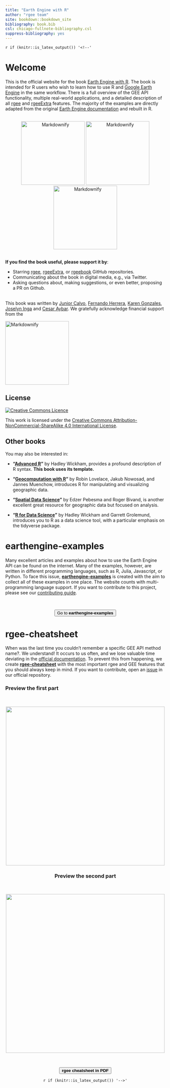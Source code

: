 ```yaml
---
title: "Earth Engine with R"
author: "rgee team"
site: bookdown::bookdown_site
bibliography: book.bib
csl: chicago-fullnote-bibliography.csl
suppress-bibliography: yes
---
```


`r if (knitr::is_latex_output()) '<!--'` 



# Welcome {-}

This is the official website for the book [Earth Engine with R](https://rgeebook.netlify.app/). The book is 
intended for R users who wish to learn how to use R and [Google Earth Engine](https://earthengine.google.com/) in the same workflow. There is a full overview of the GEE API functionality, multiple real-world applications, and a detailed description 
of all [rgee](https://github.com/r-spatial/rgee) and [rgeeExtra](https://github.com/r-earthengine/rgeeExtra/) features. The majority
of the examples are directly adapted from the original  [Earth Engine documentation](https://developers.google.com/earth-engine/guides) and rebuilt in R.

<center>
<br>
  <a href="https://github.com/r-spatial/rgee/"><img src="https://user-images.githubusercontent.com/16768318/118376965-5f7dca80-b5cb-11eb-9a82-47876680a3e6.png" alt="Markdownify" width="200"></a>
  <a href="https://github.com/r-earthengine/rgeeExtra/"><img src="https://user-images.githubusercontent.com/16768318/118376968-63a9e800-b5cb-11eb-83e7-3f36299e17cb.png" alt="Markdownify" width="200"></a>
  <a href="https://github.com/r-earthengine/rgeebook/"><img src="https://user-images.githubusercontent.com/16768318/118376966-60aef780-b5cb-11eb-8df2-ca70dcfe04c5.png" alt="Markdownify" width="200"></a>
<br>
</center>

<br>
**If you find the book useful, please support it by**:

- Starring [rgee](https://github.com/r-spatial/rgee), [rgeeExtra](https://github.com/r-earthengine/rgeeExtra), or [rgeebook](https://github.com/r-earthengine/rgeebook) GitHub repositories.
- Communicating about the book in digital media, e.g., via Twitter.
- Asking questions about, making suggestions, or even better, proposing a PR on Github.

<br>
This book was written by [Junior Calvo](https://github.com/junior0428), [Fernando Herrera](https://github.com/ferherreraq), [Karen Gonzales](https://github.com/andrea29-star),  [Joselyn Inga](https://github.com/joandrea) and [Cesar Aybar](https://github.com/csaybar). We gratefully acknowledge financial support from the 

<a href="https://www.r-consortium.org/">
<img src="https://www.r-consortium.org/wp-content/uploads/sites/13/2016/09/RConsortium_Horizontal_Pantone.png" alt="Markdownify" width="200">
</a>
  

## License {-}

<a rel="license" href="http://creativecommons.org/licenses/by-nc-sa/4.0/"><img alt="Creative Commons Licence" style="border-width:0" src="https://i.creativecommons.org/l/by-nc-sa/4.0/88x31.png" /></a>

This work is licensed under the <a rel="license" href="http://creativecommons.org/licenses/by-nc-sa/4.0/">Creative Commons Attribution-NonCommercial-ShareAlike 4.0 International License</a>.

## Other books {-}

You may also be interested in:

* __"[Advanced R](https://adv-r.hadley.nz/)"__ by Hadley Wickham, provides a profound
description of R syntax. **This book uses its template.**

* __"[Geocomputation with R](https://geocompr.robinlovelace.net/)"__ by Robin Lovelace, Jakub Nowosad, and Jannes Muenchow, introduces R for manipulating and visualizing geographic data.

* __"[Spatial Data Science](https://keen-swartz-3146c4.netlify.app/)"__ by Edzer Pebesma and Roger Bivand, is another excellent great resource for geographic data but focused on analysis.

* __"[R for Data Science](http://r4ds.had.co.nz/)"__ by Hadley Wickham and Garrett Grolemund, introduces you to R as a data science tool, with a particular emphasis on the tidyverse package.

# earthengine-examples {-}

Many excellent articles and examples about how to use the Earth Engine API can be found on the internet. Many of the examples, however, are written in different programming languages, such as R, Julia, Javascript, or Python. To face this issue, [**earthengine-examples**](https://r-earthengine.github.io/examples/) is created with the aim to collect all of these examples in one place. The website counts with multi-programming language support. If you want to contribute to this project, please see our [contributing guide](https://github.com/r-earthengine/examples).

<br>
<center>
<p class=centered>
  <a href="https://r-earthengine.github.io/examples/">
    <button class="button">Go to **earthengine-examples**</button>
  </a>
</p>
</center>

# rgee-cheatsheet {-}

When was the last time you couldn't remember a specific GEE API method name?. We understand! It occurs to us often, and we lose valuable time deviating in the [official documentation](https://developers.google.com/earth-engine/apidocs). To prevent this from happening, we create [**rgee-cheatsheet**](https://github.com/r-earthengine/cheatsheet) with the most important rgee and GEE features that you should always keep in mind. If you want to contribute, open an [issue](https://github.com/r-earthengine/cheatsheet) in our official repository.

### **Preview the first part** {-}

<br>
<center>
<a href="https://github.com/r-earthengine/cheatsheet" rel="some text">
![](./images/cheatsheet/rgee_Cheatsheet_page01.svg){width=500px}
</a>

### **Preview the second part** {-}

<br>
<center>
<a href="https://github.com/r-earthengine/cheatsheet" rel="some text">
![](./images/cheatsheet/rgee_Cheatsheet_page02.svg){width=500px}
</a>

<br>
<center>
<p class=centered>
  <a href="https://github.com/r-earthengine/cheatsheet">
    <button class="button">**rgee cheatsheet in PDF**</button>
  </a>
</p>
</center>

`r if (knitr::is_latex_output()) '-->'`
